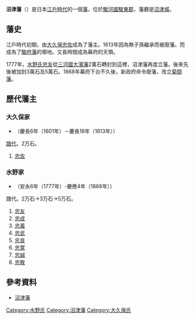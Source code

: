 '''沼津藩'''（{{jpn|j=沼津藩|hg=ぬまづはん|rm=Numazu han|f=y}}）是日本[[江戶時代|江戶時代]]的一個[[藩_(日本)|藩]]，位於[[駿河國|駿河國]][[駿東郡|駿東郡]]，藩廳是[[沼津城|沼津城]]。

==藩史==
江戶時代初期，由[[大久保忠佐|大久保忠佐]]成為了藩主。1613年因為無子孫繼承而被廢藩。而成為了[[駿府藩|駿府藩]]的領地。又長時間成為幕府的天領。

1777年，[[水野氏|水野氏]][[水野忠友|忠友]]從[[三河國|三河國]][[大濱藩|大濱藩]]2萬石轉封到這裡，沼津藩再度立藩。後來先後被加封3萬石及5萬石。1868年幕府下台不久後，新政府命令廢藩，改立[[菊間藩|菊間藩]]。

==歷代藩主==
=== 大久保家 ===
*（慶長6年（1601年）－慶長18年（1613年））
[[譜代|譜代]]。2万石。
#[[大久保忠佐|忠佐]]

=== 水野家 ===
*（安永6年（1777年）-慶應4年（1868年））
譜代。2万石→3万石→5万石。
#[[水野忠友|忠友]]
#[[水野忠成|忠成]]
#[[水野忠義|忠義]]
#[[水野忠武|忠武]]
#[[水野忠良|忠良]]
#[[水野忠寛|忠寛]]
#[[水野忠誠|忠誠]]
#[[水野忠敬|忠敬]]

==參考資料==
*[http://www.asahi-net.or.jp/~me4k-skri/han/toukai/numadu.html 沼津藩] {{Wayback|url=http://www.asahi-net.or.jp/~me4k-skri/han/toukai/numadu.html |date=20120309193843 }}

{{DEFAULTSORT:Numazu-han}}
{{江戶時代的藩}}
[[Category:水野氏|Category:水野氏]]
[[Category:沼津藩|Category:沼津藩]]
[[Category:大久保氏|Category:大久保氏]]